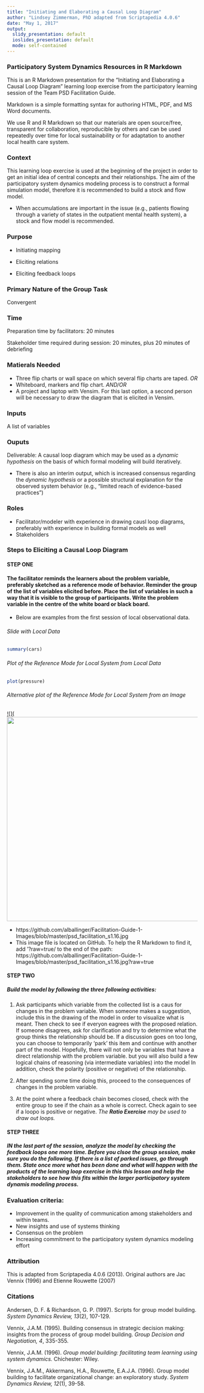 ```yaml
---
title: "Initiating and Elaborating a Causal Loop Diagram"
author: "Lindsey Zimmerman, PhD adapted from Scriptapedia 4.0.6"
date: "May 1, 2017"
output:
  slidy_presentation: default
  ioslides_presentation: default
  mode: self-contained
---
```


### Participatory System Dynamics Resources in R Markdown 

This is an R Markdown presentation for the "Initiating and Elaborating a Causal Loop Diagram" learning loop exercise from the participatory learning session of the Team PSD Facilitation Guide. 

Markdown is a simple formatting syntax for authoring HTML, PDF, and MS Word documents. 

We use R and R Markdown so that our materials are open source/free, transparent for collaboration, reproducible by others and can be used repeatedly over time for local sustainability or for adaptation to another local health care system.

### Context

This learning loop exercise is used at the beginning of the project in order to get an initial idea of central concepts and their relationships.  The aim of the participatory system dynamics modeling process is to construct a formal simulation model, therefore it is recommended to build a stock and flow model. 

* When accumulations are important in the issue (e.g., patients flowing through a variety of states in the outpatient mental health system), a stock and flow model is recommended.

### Purpose

* Initiating mapping

* Eliciting relations

* Eliciting feedback loops

### Primary Nature of the Group Task

Convergent

### Time

Preparation time by facilitators: 20 minutes

Stakeholder time required during session: 20 minutes, plus 20 minutes of debriefing

### Matierals Needed

* Three flip charts or wall space on which several flip charts are taped. *OR*
* Whiteboard, markers and flip chart. *AND/OR*
* A project and laptop with Vensim. For this last option, a second person will be necessary to draw the diagram that is elicited in Vensim.

### Inputs

A list of variables

### Ouputs

Deliverable:  A causal loop diagram which may be used as a *dynamic hypothesis* on the basis of which formal modeling will build iteratively.  

* There is also an interim output, which is increased consensus regarding the *dynamic hypothesis* or a possible structural explanation for the observed system behavior (e.g., "limited reach of evidence-based practices")

### Roles

- Facilitator/modeler with experience in drawing causl loop diagrams, preferably with experience in building formal models as well
- Stakeholders

### Steps to Eliciting a Causal Loop Diagram

#### STEP ONE 
####  The facilitator reminds the learners about the problem variable, preferably sketched as a reference mode of behavior.  Reminder the group of the list of variables elicited before.  Place the list of variables in such a way that it is visible to the group of participants.  Write the problem variable in the centre of the white board or black board.

* Below are examples from the first session of local observational data.

###### Slide with Local Data 

```r
summary(cars)
```

###### Plot of the Reference Mode for Local System from Local Data

```r
plot(pressure)
```

###### Alternative plot of the Reference Mode for Local System from an Image

[![](<img src="https://github.com/alballinger/Facilitation-Guide-1-Images/blob/master/psd_facilitation_s1.16.jpg?raw=true)"
      width="720" height="540">](https://github.com/alballinger/Facilitation-Guide-1-Images/blob/master/psd_facilitation_s1.16.jpg?raw=true)

* https://github.com/alballinger/Facilitation-Guide-1-Images/blob/master/psd_facilitation_s1.16.jpg
* This image file is located on GitHub.  To help the R Markdown to find it, add '?raw=true/ to the end of the path:   https://github.com/alballinger/Facilitation-Guide-1-Images/blob/master/psd_facilitation_s1.16.jpg?raw=true

#### STEP TWO 
##### Build the model by following the three following activities:

1. Ask participants which variable from the collected list is a caus for changes in the problem variable.  When someone makes a suggestion, include this in the drawing of the model in order to visualize what is meant.  Then check to see if everyon eagrees with the proposed relation.  If someone disagrees, ask for clarification and try to determine what the group thinks the relationship should be.  If a discussion goes on too long, you can choose to temporarily 'park' this item and continue with another part of the model.  Hopefully, there will not only be variables that have a direct relationship with the problem variable.  but you will also build a few logical chains of reasoning (via intermediate variables) into the model  In addition, check the polarity (positive or negative) of the relationship.

2. After spending some time doing this, proceed to the consequences of changes in the problem variable.

3. At the point where a feedback chain becomes closed, check with the entire group to see if the chain as a whole is correct. Check again to see if a loopo is positive or negative.  *The **Ratio Exercise** may be used to draw out loops.*

#### STEP THREE 
##### IN the last part of the session, analyze the model by checking the feedback loops one more time.  Before you clsoe the group session, make sure you do the following.  If there is a list of parked issues, go through them.  State once more what has been done and what will happen with the products of the learning loop exercise in this this lesson and help the stakeholders to see how this fits within the larger participatory system dynamis modeling process.

### Evaluation criteria:

* Improvement in the quality of communication among stakeholders and within teams.
* New insights and use of systems thinking
* Consensus on the problem 
* Increasing commitment to the participatory system dynamics modeling effort

### Attribution
This is adapted from Scriptapedia 4.0.6 (2013).
Original authors are Jac Vennix (1996) and Etienne Rouwette (2007)

### Citations
Andersen, D. F. & Richardson, G. P. (1997). Scripts for group model building. *System Dynamics Review, 13*(2), 107-129.

Vennix, J.A.M. (1995). Building consensus in strategic decision making: insights from the process of group model building. 
*Group Decision and Negotiation, 4*, 335-355.

Vennix, J.A.M. (1996). *Group model building: facilitating team learning using system dynamics.* Chichester: Wiley.

Vennix, J.A.M., Akkermans, H.A., Rouwette, E.A.J.A. (1996). Group model building to facilitate organizational change: an exploratory study. *System Dynamics Review, 12*(1), 39-58.